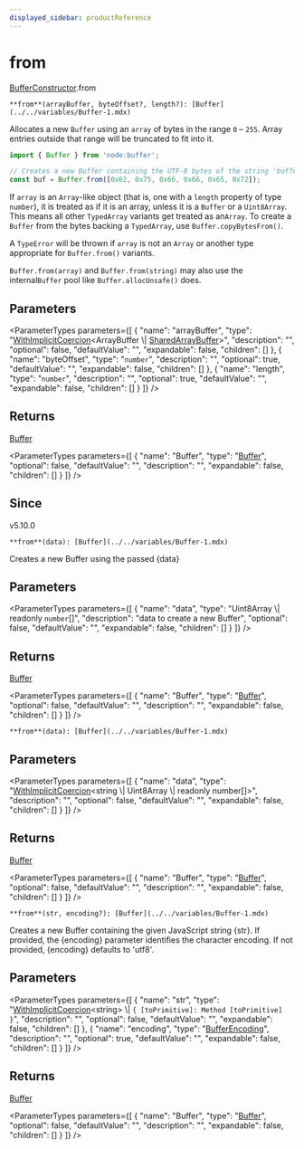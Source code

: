 ```yaml
---
displayed_sidebar: productReference
---
```



# from

[BufferConstructor](../../interfaces/BufferConstructor.mdx).from

`**from**(arrayBuffer, byteOffset?, length?): [Buffer](../../variables/Buffer-1.mdx)`

Allocates a new `Buffer` using an `array` of bytes in the range `0` – `255`.
Array entries outside that range will be truncated to fit into it.

```js
import { Buffer } from 'node:buffer';

// Creates a new Buffer containing the UTF-8 bytes of the string 'buffer'.
const buf = Buffer.from([0x62, 0x75, 0x66, 0x66, 0x65, 0x72]);
```

If `array` is an `Array`\-like object (that is, one with a `length` property of
type `number`), it is treated as if it is an array, unless it is a `Buffer` or
a `Uint8Array`. This means all other `TypedArray` variants get treated as an`Array`. To create a `Buffer` from the bytes backing a `TypedArray`, use `Buffer.copyBytesFrom()`.

A `TypeError` will be thrown if `array` is not an `Array` or another type
appropriate for `Buffer.from()` variants.

`Buffer.from(array)` and `Buffer.from(string)` may also use the internal`Buffer` pool like `Buffer.allocUnsafe()` does.

## Parameters

<ParameterTypes parameters={[
  {
    "name": "arrayBuffer",
    "type": "[WithImplicitCoercion](../../types/WithImplicitCoercion.mdx)&#60;ArrayBuffer \\| [SharedArrayBuffer](../../variables/SharedArrayBuffer-1.mdx)&#62;",
    "description": "",
    "optional": false,
    "defaultValue": "",
    "expandable": false,
    "children": []
  },
  {
    "name": "byteOffset",
    "type": "`number`",
    "description": "",
    "optional": true,
    "defaultValue": "",
    "expandable": false,
    "children": []
  },
  {
    "name": "length",
    "type": "`number`",
    "description": "",
    "optional": true,
    "defaultValue": "",
    "expandable": false,
    "children": []
  }
]} />

## Returns

[Buffer](../../variables/Buffer-1.mdx)

<ParameterTypes parameters={[
  {
    "name": "Buffer",
    "type": "[Buffer](../../variables/Buffer-1.mdx)",
    "optional": false,
    "defaultValue": "",
    "description": "",
    "expandable": false,
    "children": []
  }
]} />

## Since

v5.10.0

`**from**(data): [Buffer](../../variables/Buffer-1.mdx)`

Creates a new Buffer using the passed &#123;data&#125;

## Parameters

<ParameterTypes parameters={[
  {
    "name": "data",
    "type": "Uint8Array \\| readonly `number`[]",
    "description": "data to create a new Buffer",
    "optional": false,
    "defaultValue": "",
    "expandable": false,
    "children": []
  }
]} />

## Returns

[Buffer](../../variables/Buffer-1.mdx)

<ParameterTypes parameters={[
  {
    "name": "Buffer",
    "type": "[Buffer](../../variables/Buffer-1.mdx)",
    "optional": false,
    "defaultValue": "",
    "description": "",
    "expandable": false,
    "children": []
  }
]} />

`**from**(data): [Buffer](../../variables/Buffer-1.mdx)`

## Parameters

<ParameterTypes parameters={[
  {
    "name": "data",
    "type": "[WithImplicitCoercion](../../types/WithImplicitCoercion.mdx)&#60;string \\| Uint8Array \\| readonly number[]&#62;",
    "description": "",
    "optional": false,
    "defaultValue": "",
    "expandable": false,
    "children": []
  }
]} />

## Returns

[Buffer](../../variables/Buffer-1.mdx)

<ParameterTypes parameters={[
  {
    "name": "Buffer",
    "type": "[Buffer](../../variables/Buffer-1.mdx)",
    "optional": false,
    "defaultValue": "",
    "description": "",
    "expandable": false,
    "children": []
  }
]} />

`**from**(str, encoding?): [Buffer](../../variables/Buffer-1.mdx)`

Creates a new Buffer containing the given JavaScript string &#123;str&#125;.
If provided, the &#123;encoding&#125; parameter identifies the character encoding.
If not provided, &#123;encoding&#125; defaults to 'utf8'.

## Parameters

<ParameterTypes parameters={[
  {
    "name": "str",
    "type": "[WithImplicitCoercion](../../types/WithImplicitCoercion.mdx)&#60;string&#62; \\| ``{ [toPrimitive]: Method [toPrimitive]  }``",
    "description": "",
    "optional": false,
    "defaultValue": "",
    "expandable": false,
    "children": []
  },
  {
    "name": "encoding",
    "type": "[BufferEncoding](../../types/BufferEncoding.mdx)",
    "description": "",
    "optional": true,
    "defaultValue": "",
    "expandable": false,
    "children": []
  }
]} />

## Returns

[Buffer](../../variables/Buffer-1.mdx)

<ParameterTypes parameters={[
  {
    "name": "Buffer",
    "type": "[Buffer](../../variables/Buffer-1.mdx)",
    "optional": false,
    "defaultValue": "",
    "description": "",
    "expandable": false,
    "children": []
  }
]} />

